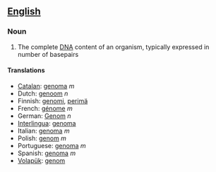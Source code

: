 {{Wikipedia}}
==[[English]]==
===Noun===

#The complete [[DNA]] content of an organism, typically expressed in number of basepairs

====Translations====
*[[Catalan]]: [[genoma]] ''m''
*Dutch: [[genoom]] ''n''
*Finnish: [[genomi]], [[perimä]]
*French: [[génome]] ''m''
*German: [[Genom]] ''n''
*[[Interlingua]]: [[genoma]]
*Italian: [[genoma]] ''m''
*Polish: [[genom]] ''m''
*Portuguese: [[genoma]] ''m''
*Spanish: [[genoma]] ''m''
*[[Volapük]]: [[genom]]